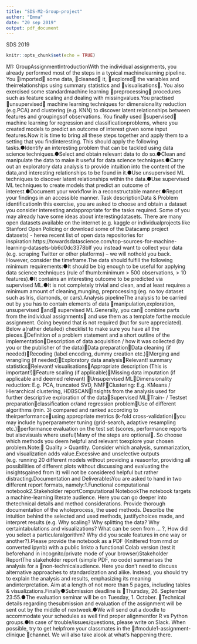 ---
title: "SDS-M2-Group-project"
author: "Emma"
date: "20 sep 2019"
output: pdf_document
---

SDS 2019

```{r setup, include=FALSE}
knitr::opts_chunk$set(echo = TRUE)
```


M1: GroupAssignmentIntroductionWith the individual assignments, you already performed most of the steps in a typical machinelearning pipeline. You imported some data, cleaned it, explored the variables and theirrelationships using summary statistics and visualisations. You also exercised some standardmachine learning preprocessing procedures such as feature scaling and dealing with missingvalues.You practised unsupervised machine learning techniques for dimensionality reduction (e.g.PCA) and clustering (e.g. KNN) to discover latent relationships between features and groupingsof observations. You finally used supervised machine learning for regression and classificationproblems, where you created models to predict an outcome of interest given some input features.Now it is time to bring all these steps together and apply them to a setting that you findinteresting. This should apply the following tasks.●Identify an interesting problem that can be tackled using data science techniques.●Select and obtain relevant data to do so.●Clean and manipulate the data to make it useful for data science techniques.●Carry out an exploratory data analysis to provide intuition into the content of the data,and interesting relationships to be found in it.●Use unsupervised ML techniques to discover latent relationships within the data.●Use supervised ML techniques to create models that predict an outcome of interest.●Document your workflow in a reconstructable manner.●Report your findings in an accessible manner.
Task descriptionData & Problem identificationIn this exercise, you are asked to choose and obtain a dataset you consider interesting andappropriate for the tasks required. Some of you may already have some ideas about interestingdatasets. There are many open datasets available on the internet (e.g. kaggle or individualprojects like Stanford Open Policing or download some of the Datacamp project datasets) - herea recent list of open data repositories for inspiration:https://towardsdatascience.com/top-sources-for-machine-learning-datasets-bb6d0dc3378bIf you instead want to collect your data (e.g. scraping Twitter or other platforms) – we will nothold you back. However, consider the timeframe.The data should fulfill the following minimum requirements:●It should be big enough to be useful for applying data science techniques (rule of thumb:minimum  > 500 observations, > 10 features).●It contains an interesting outcome to be predicted via supervised ML.●It is not completely trivial and clean, and at least requires a minimum amount of cleaning,munging, preprocessing (eg. no toy dataset such as Iris, diamonds, or cars).Analysis pipelineThe analysis to be carried out by you has to contain elements of data manipulation,exploration, unsupervised and supervised ML.Generally, you can combine parts from the individual assignments and use them as a template forthe module assignment. Going beyond that is not required (but for sure appreciated). Below a(rather detailed) checklist to make sure you have all the pieces.❏Definition of a problem statement and a short outline of the implementation❏Description of data acquisition / how it was collected (by you or the publisher of the data)❏Data preparation❏Data cleaning (if needed)❏Recoding (label encoding, dummy creation etc.)❏Merging and wrangling (if needed)❏Exploratory data analysis❏Relevant! summary statistics❏Relevant! visualisations❏Appropriate description (This is important!)❏Feature scaling (if applicable)❏Missing data imputation (if applicable and deemed relevant)
❏Unsupervised ML❏Dimensionality reduction: E.g. PCA, truncated SVD, NMF❏Clustering: E.g. KMeans / Hierarchical clustering, HDBSCAN❏Insights from the analysis used for further descriptive exploration of the data❏Supervised ML❏Train- / Testset preparation❏classification or/and regression problem❏Use of different algorithms (min. 3) compared and ranked according to theirperformance❏using appropriate metrics (k-fold cross-validation)❏you may include hyperparameter tuning (grid-search, adaptive resampling etc.)❏performance evaluation on the test set (scores, performance reports but alsovisuals where useful)Many of the steps are optional. So choose which methods you deem helpful and relevant toexplore your chosen problem.Note: Quality > Quantity. Consider which analysis, summarization, and visualization adds value.Excessive and unselective outputs (e.g. running 20 different models without providing a reasonfor, providing all possibilities of different plots without discussing and evaluating the insightsgained from it) will not be considered helpful but rather distracting.Documentation and DeliverablesYou are asked to hand in two different report formats, namely:1.Functional computational notebook2.Stakeholder reportComputational NotebookThe notebook targets a machine-learning literate audience. Here you can go deeper into thetechnical details and method considerations. Provide thorough documentation of the wholeprocess, the used methods. Describe the intuition behind the selected and used methods, justifychoices made, and interpret results (e.g. Why scaling? Why splitting the data? Why certaintabulations and visualizations? What can be seen from ... ?, How did you select a particularalgorithm? Why did you scale features in one way or another?).Please provide the notebook as a PDF (Knittered from rmd or converted ipynb) with a public linkto a functional Colab version (test it beforehand in incognito/private mode of your browser)Stakeholder ReportThe stakeholder report (simple PDF, no code) summarises the analysis for a non-technicalaudience. Here you don't need to discuss alternative approaches to standardization and alike.
Instead, you should try to explain the analysis and results, emphasizing its meaning andinterpretation. Aim at a length of not more than 5 pages, including tables & visualizations.Finally●Submission deadline is Thursday, 26. September 23:55.●The evaluation seminar will be on Tuesday, 1. October. Technical details regarding thesubmission and evaluation of the assignment will be sent out by the middle of nextweek.●We will send out a doodle to accommodate your schedules as well find proper alignmentfor R vs Python groups.●In case of trouble/issues/questions, please write on Slack. When possible, try to get helpfrom your classmates in the #module1-assignment-clinique channel. We will also take alook at what's happening there.